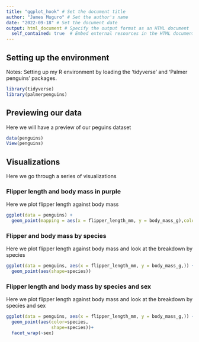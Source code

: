```yaml
---
title: "ggplot_hook" # Set the document title
author: "James Muguro" # Set the author's name
date: "2022-09-18" # Set the document date
output: html_document # Specify the output format as an HTML document
  self_contained: true  # Embed external resources in the HTML document
---
```


## Setting up the environment
Notes: Setting up my R environment by loading the 'tidyverse' and 'Palmer penguins' packages.

```r
library(tidyverse)
library(palmerpenguins)
```

## Previewing our data
Here we will have a preview of our peguins dataset

```r
data(penguins)
View(penguins)
```

## Visualizations
Here we go through a series of visualizations

### Flipper length and body mass in purple
Here we plot flipper length against body mass

```r
ggplot(data = penguins) + 
  geom_point(mapping = aes(x = flipper_length_mm, y = body_mass_g),color="Purple")
```


### Flipper and body mass by species
Here we plot flipper length against body mass and look at the breakdown by species

```r
ggplot(data = penguins, aes(x = flipper_length_mm, y = body_mass_g,)) + 
  geom_point(aes(shape=species))
```

### Flipper length and body mass by species and sex
Here we plot flipper length against body mass and look at the breakdown by species and sex

```r
ggplot(data = penguins, aes(x = flipper_length_mm, y = body_mass_g,)) + 
  geom_point(aes(color=species,
                 shape=species))+
  facet_wrap(~sex)
```

